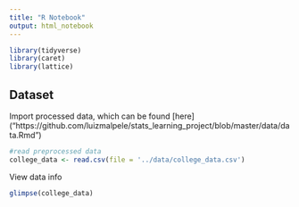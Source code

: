 ```yaml
---
title: "R Notebook"
output: html_notebook
---
```


```r
library(tidyverse)
library(caret)
library(lattice)
```
## Dataset
Import processed data, which can be found [here] ("https://github.com/luizmalpele/stats_learning_project/blob/master/data/data.Rmd")

```r
#read preprocessed data
college_data <- read.csv(file = '../data/college_data.csv')
```

View data info
```r
glimpse(college_data)
```